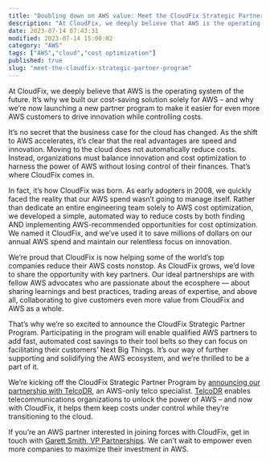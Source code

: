 ```yaml
---
title: "Doubling down on AWS value: Meet the CloudFix Strategic Partner Program"
description: "At CloudFix, we deeply believe that AWS is the operating system of the future. It’s why we built our cost-saving solution solely for AWS – and why we’re now lau..."
date: 2023-07-14 07:43:31
modified: 2023-07-14 15:00:02
category: "AWS"
tags: ["AWS","cloud","cost optimization"]
published: true
slug: "meet-the-cloudfix-strategic-partner-program"
---
```


At CloudFix, we deeply believe that AWS is the operating system of the future. It’s why we built our cost-saving solution solely for AWS – and why we’re now launching a new partner program to make it easier for even more AWS customers to drive innovation while controlling costs.

It’s no secret that the business case for the cloud has changed. As the shift to AWS accelerates, it’s clear that the real advantages are speed and innovation. Moving to the cloud does not automatically reduce costs. Instead, organizations must balance innovation and cost optimization to harness the power of AWS without losing control of their finances. That’s where CloudFix comes in.

In fact, it’s how CloudFix was born. As early adopters in 2008, we quickly faced the reality that our AWS spend wasn’t going to manage itself. Rather than dedicate an entire engineering team solely to AWS cost optimization, we developed a simple, automated way to reduce costs by both finding AND implementing AWS-recommended opportunities for cost optimization. We named it CloudFix, and we’ve used it to save millions of dollars on our annual AWS spend and maintain our relentless focus on innovation.

We’re proud that CloudFix is now helping some of the world’s top companies reduce their AWS costs nonstop. As CloudFix grows, we’d love to share the opportunity with key partners. Our ideal partnerships are with fellow AWS advocates who are passionate about the ecosphere — about sharing learnings and best practices, trading areas of expertise, and above all, collaborating to give customers even more value from CloudFix and AWS as a whole. 

That’s why we’re so excited to announce the CloudFix Strategic Partner Program. Participating in the program will enable qualified AWS partners to add fast, automated cost savings to their tool belts so they can focus on facilitating their customers’ Next Big Things. It’s our way of further supporting and solidifying the AWS ecosystem, and we’re thrilled to be a part of it.

We’re kicking off the CloudFix Strategic Partner Program by [announcing our partnership with TelcoDR](https://www.itpro.com/cloud/cloud-management/telcodr-partners-with-cloudfix-to-help-telcos-unlock-aws-savings), an AWS-only telco specialist. [TelcoDR](https://www.telcodr.com/telcodr-can-help-you-save-big-bucks-on-your-aws-spend/) enables telecommunications organizations to unlock the power of AWS – and now with CloudFix, it helps them keep costs under control while they’re transitioning to the cloud.

If you’re an AWS partner interested in joining forces with CloudFix, get in touch with [Garett Smith, VP Partnerships](mailto:garett.smith@cloudfix.com). We can’t wait to empower even more companies to maximize their investment in AWS.
